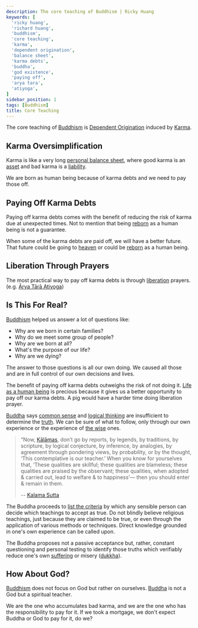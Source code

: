 ```yaml
---
description: The core teaching of Buddhism | Ricky Huang
keywords: [
  'ricky huang',
  'richard huang',
  'buddhism',
  'core teaching',
  'karma',
  'dependent origination',
  'balance sheet',
  'karma debts',
  'buddha',
  'god existence',
  'paying off',
  'arya tara',
  'atiyoga',
]
sidebar_position: 1
tags: [Buddhism]
title: Core Teaching
---
```



<Welcome />

The core teaching of [Buddhism](https://en.wikipedia.org/wiki/Buddhism) is [Dependent Origination](https://en.wikipedia.org/wiki/Prat%C4%ABtyasamutp%C4%81da) induced by [Karma](https://en.wikipedia.org/wiki/Buddhism#Karma).

<DependentOrigination />

## Karma Oversimplification

Karma is like a very long [personal balance sheet](https://en.wikipedia.org/wiki/Balance_sheet#Personal), where good karma is an [asset](https://en.wikipedia.org/wiki/Asset) and bad karma is a [liability](https://en.wikipedia.org/wiki/Liability_(financial_accounting)).

We are born as human being because of karma debts and we need to pay those off.

## Paying Off Karma Debts

Paying off karma debts comes with the benefit of reducing the risk of karma due at unexpected times.
Not to mention that being [reborn](https://en.wikipedia.org/wiki/Rebirth_(Buddhism)) as a human being is not a guarantee.

When some of the karma debts are paid off, we will have a better future.
That future could be going to [heaven](https://en.wikipedia.org/wiki/Buddhist_cosmology#Heavens) or could be [reborn](https://en.wikipedia.org/wiki/Rebirth_(Buddhism)) as a human being.

## Liberation Through Prayers

The most practical way to pay off karma debts is through [liberation](https://en.wikipedia.org/wiki/Buddhism#Paths_to_liberation) prayers.
(e.g. [Ārya Tārā Atiyoga](arya-tara-atiyoga))

## Is This For Real?

[Buddhism](https://en.wikipedia.org/wiki/Buddhism) helped us answer a lot of questions like:

- Why are we born in certain families?
- Why do we meet some group of people?
- Why are we born at all?
- What's the purpose of our life?
- Why are we dying?

The answer to those questions is all our own doing.
We caused all those and are in full control of our own decisions and lives.

The benefit of paying off karma debts outweighs the risk of not doing it.
[Life as a human being](https://en.wikipedia.org/wiki/Human_beings_in_Buddhism#Qualities_of_human_life) is precious because it gives us a better opportunity to pay off our karma debts.
A pig would have a harder time doing liberation prayer.

[Buddha](https://en.wikipedia.org/wiki/The_Buddha) says [common sense](https://en.wikipedia.org/wiki/Common_sense)
and [logical thinking](https://en.wikipedia.org/wiki/Logical_reasoning) are insufficient
to determine the [truth](https://en.wikipedia.org/wiki/Reality_in_Buddhism).
We can be sure of what to follow, only through our own experience or the experience of [the wise](https://en.wikisource.org/wiki/Translation:Dhammapada/Chapter_6) ones.

> “Now, [Kālāmas](https://en.wikipedia.org/wiki/K%C4%81l%C4%81ma), don’t go by reports, by legends, by traditions, by scripture,
by logical conjecture, by inference, by analogies, by agreement through pondering views,
by probability, or by the thought, ‘This contemplative is our teacher.’
When you know for yourselves that, ‘These qualities are skillful;
these qualities are blameless; these qualities are praised by the observant;
these qualities, when adopted & carried out, lead to welfare & to happiness’—
then you should enter & remain in them.
>
> -- [Kalama Sutta](https://en.wikipedia.org/wiki/Kesamutti_Sutta)

The Buddha proceeds to [list the criteria](https://en.wikipedia.org/wiki/Kesamutti_Sutta#Discerning_Religious_Teachings) by which any sensible person
can decide which teachings to accept as true.
Do not blindly believe religious teachings, just because they are claimed to be true,
or even through the application of various methods or techniques.
Direct knowledge grounded in one's own experience can be called upon.

The Buddha proposes not a passive acceptance but, rather,
constant questioning and personal testing to identify those truths
which verifiably reduce one's own [suffering](https://en.wikipedia.org/wiki/Suffering) or misery ([dukkha](https://en.wikipedia.org/wiki/Dukkha)).

## How About God?

[Buddhism](https://en.wikipedia.org/wiki/Buddhism) does not focus on God but rather on ourselves.
[Buddha](https://en.wikipedia.org/wiki/The_Buddha) is not a God but a spiritual teacher.

We are the one who accumulates bad karma, and we are the one who has the responsibility to pay for it.
If we took a mortgage, we don't expect Buddha or God to pay for it, do we?
